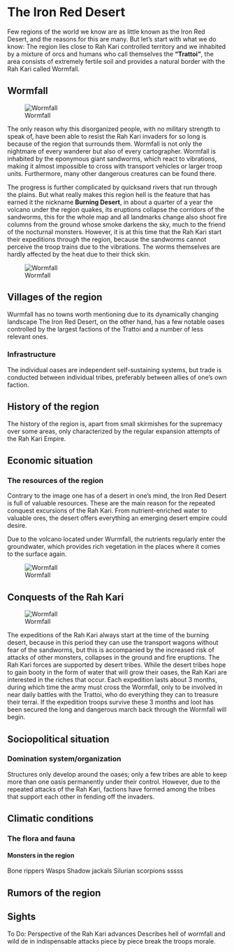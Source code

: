 # The Iron Red Desert {#IronRedDesert}

Few regions of the world we know are as little known as the Iron Red Desert, and the reasons for this are many. But let's start with what we do know: The region lies close to Rah Kari controlled territory and we inhabited by a mixture of orcs and humans who call themselves the **"Trattoi "**, the area consists of extremely fertile soil and provides a natural border with the Rah Kari called Wormfall.

## Wormfall
![Wormfall](Pictures/Flavor/Placeholder/Wormfall.JPG)

The only reason why this disorganized people, with no military strength to speak of, have been able to resist the Rah Kari invaders for so long is because of the region that surrounds them. Wormfall is not only the nightmare of every wanderer but also of every cartographer.
Wormfall is inhabited by the eponymous giant sandworms, which react to vibrations, making it almost impossible to cross with transport vehicles or larger troop units. Furthermore, many other dangerous creatures can be found there.

The progress is further complicated by quicksand rivers that run through the plains.
But what really makes this region hell is the feature that has earned it the nickname **Burning Desert**, in about a quarter of a year the volcano under the region quakes, its eruptions collapse the corridors of the sandworms, this for the whole map and all landmarks change also shoot fire columns from the ground whose smoke darkens the sky, much to the friend of the nocturnal monsters.
However, it is at this time that the Rah Kari start their expeditions through the region, because the sandworms cannot perceive the troop trains due to the vibrations. The worms themselves are hardly affected by the heat due to their thick skin.

![Wormfall](Pictures/Flavor/Placeholder/sandworms.jpg)


## Villages of the region
Wurmfall has no towns worth mentioning due to its dynamically changing landscape
The Iron Red Desert, on the other hand, has a few notable oases controlled by the largest factions of the Trattoi and a number of less relevant ones.


### Infrastructure
The individual oases are independent self-sustaining systems, but trade is conducted between individual tribes, preferably between allies of one's own faction.

## History of the region

The history of the region is, apart from small skirmishes for the supremacy over some areas, only characterized by the regular expansion attempts of the Rah Kari Empire.

## Economic situation

### The resources of the region

Contrary to the image one has of a desert in one's mind, the Iron Red Desert is full of valuable resources. These are the main reason for the repeated conquest excursions of the Rah Kari. From nutrient-enriched water to valuable ores, the desert offers everything an emerging desert empire could desire.

Due to the volcano located under Wurmfall, the nutrients regularly enter the groundwater, which provides rich vegetation in the places where it comes to the surface again.

![Wormfall](Pictures/Flavor/PLatzhalter/oase.jpg)

## Conquests of the Rah Kari
![Wormfall](Pictures/Flavor/Placeholder/RahKariExpeditionsziel.jpg)

The expeditions of the Rah Kari always start at the time of the burning desert, because in this period they can use the transport wagons without fear of the sandworms, but this is accompanied by the increased risk of attacks of other monsters, collapses in the ground and fire eruptions.
The Rah Kari forces are supported by desert tribes. While the desert tribes hope to gain booty in the form of water that will grow their oases, the Rah Kari are interested in the riches that occur.
Each expedition lasts about 3 months, during which time the army must cross the Wormfall, only to be involved in near daily battles with the Trattoi, who do everything they can to treasure their terrai. If the expedition troops survive these 3 months and loot has been secured the long and dangerous march back through the Wormfall will begin.



## Sociopolitical situation

### Domination system/organization
Structures only develop around the oases; only a few tribes are able to keep more than one oasis permanently under their control. However, due to the repeated attacks of the Rah Kari, factions have formed among the tribes that support each other in fending off the invaders.


## Climatic conditions

### The flora and fauna

#### Monsters in the region
Bone rippers
Wasps
Shadow jackals
Silurian scorpions sssss

## Rumors of the region

## Sights

To Do:
 Perspective of the Rah Kari advances
 Describes hell of wormfall and wild de in indispensable attacks piece by piece break the troops morale.
